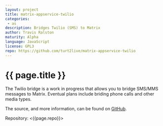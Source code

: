 ```yaml
---
layout: project
title: matrix-appservice-twilio
categories: 
 - as
description: Bridges Twilio (SMS) to Matrix
author: Travis Ralston
maturity: Alpha
language: JavaScript
license: GPL3
repo: https://github.com/turt2live/matrix-appservice-twilio
---
```


# {{ page.title }}
The Twilio bridge is a work in progress that allows you to bridge SMS/MMS messages to Matrix. Eventual plans include briding phone calls and other media types.

The source, and more information, can be found on [GitHub](https://github.com/turt2live/matrix-appservice-twilio).

Repository: <{{page.repo}}>
